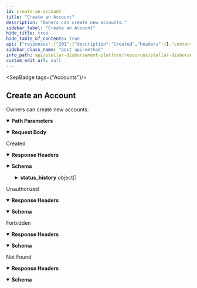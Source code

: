 ```yaml
---
id: create-an-account
title: "Create an Account"
description: "Owners can create new accounts."
sidebar_label: "Create an Account"
hide_title: true
hide_table_of_contents: true
api: {"responses":{"201":{"description":"Created","headers":{},"content":{"application/json":{"schema":{"type":"object","properties":{"id":{"type":"string"},"name":{"type":"string"},"email":{"type":"string"},"role":{"type":"string"},"status":{"type":"string"},"status_history":{"type":"array","items":{"type":"object","properties":{"status":{"type":"string"},"timestamp":{"type":"string"}}}},"created_at":{"type":"string"},"updated_at":{"type":"string"}},"example":{"id":"402bc64b-a205-426d-b6b4-cf201b2ff863","name":"John D. Doe","email":"johndoe@test.com","role":"STAFF","status":"ACTIVE","status_history":[{"status":"ACTIVE","timestamp":"2023-02-01T15:55:00.000Z"}],"created_at":"2023-02-03T15:55:00.000Z","updated_at":"2023-02-03T15:55:00.000Z"}},"examples":{"response":{"value":{"id":"402bc64b-a205-426d-b6b4-cf201b2ff863","name":"John D. Doe","email":"johndoe@test.com","role":"STAFF","status":"ACTIVE","status_history":[{"status":"ACTIVE","timestamp":"2023-02-01T15:55:00.000Z"}],"created_at":"2023-02-03T15:55:00.000Z","updated_at":"2023-02-03T15:55:00.000Z"}}}}}},"401":{"description":"Unauthorized","headers":{},"content":{"application/json":{"schema":{"type":"object","properties":{"error":{"type":"string"}},"example":{"error":"Not authorized"}},"examples":{"response":{"value":{"error":"Not authorized"}}}}}},"403":{"description":"Forbidden","headers":{},"content":{"application/json":{"schema":{"type":"object","properties":{"error":{"type":"string"}},"example":{"error":"Forbidden"}},"examples":{"response":{"value":{"error":"Forbidden"}}}}}},"404":{"description":"Not Found","headers":{},"content":{"application/json":{"schema":{"type":"object","properties":{"error":{"type":"string"}},"example":{"error":"Not found"}},"examples":{"response":{"value":{"error":"Not found"}}}}}}},"operationId":"Create an Account","description":"Owners can create new accounts.","tags":["Accounts"],"parameters":[{"name":"id","in":"path","description":"ID of the `Account`.","required":true,"schema":{"type":"string"}}],"requestBody":{"content":{"application/json":{"schema":{"type":"object","properties":{"name":{"type":"string"},"email":{"type":"string"},"password":{"type":"string"}},"example":{"name":"John D. Doe","email":"johndoe@test.com","password":"random-digits"}}}}},"security":[{"oauth2":[]}],"method":"post","path":"/accounts/{id}","securitySchemes":{"oauth2":{"type":"oauth2","flows":{"authorizationCode":{"authorizationUrl":"/","tokenUrl":"/","scopes":{}}}}},"jsonRequestBodyExample":{"name":"John D. Doe","email":"johndoe@test.com","password":"random-digits"},"info":{"title":"Stellar Disbursement Platform API","version":"","description":""},"postman":{"name":"Create an Account","description":{"content":"Owners can create new accounts.","type":"text/plain"},"url":{"path":["accounts",":id"],"host":["{{baseUrl}}"],"query":[],"variable":[{"disabled":false,"description":{"content":"(Required) ID of the `Account`.","type":"text/plain"},"type":"any","value":"","key":"id"}]},"header":[{"key":"Content-Type","value":"application/json"},{"key":"Accept","value":"application/json"}],"method":"POST","body":{"mode":"raw","raw":"\"\"","options":{"raw":{"language":"json"}}},"auth":{"type":"oauth2","oauth2":[]}}}
sidebar_class_name: "post api-method"
info_path: api/stellar-disbursement-platform/resources/stellar-disbursement-platform-api
custom_edit_url: null
---
```



<SepBadge tags={"Accounts"}/>


## Create an Account



Owners can create new accounts.

<details style={{"marginBottom":"1rem"}} data-collapsed={false} open={true}><summary style={{}}><strong>Path Parameters</strong></summary><div><ul><ParamsItem className={"paramsItem"} param={{"name":"id","in":"path","description":"ID of the `Account`.","required":true,"schema":{"type":"string"}}}></ParamsItem></ul></div></details><MimeTabs><TabItem label={"application/json"} value={"application/json-schema"}><details style={{}} data-collapsed={false} open={true}><summary style={{"textAlign":"left"}}><strong>Request Body</strong></summary><div style={{"textAlign":"left","marginLeft":"1rem"}}></div><ul style={{"marginLeft":"1rem"}}><SchemaItem collapsible={false} name={"name"} required={false} schemaName={"string"} qualifierMessage={undefined} schema={{"type":"string"}}></SchemaItem><SchemaItem collapsible={false} name={"email"} required={false} schemaName={"string"} qualifierMessage={undefined} schema={{"type":"string"}}></SchemaItem><SchemaItem collapsible={false} name={"password"} required={false} schemaName={"string"} qualifierMessage={undefined} schema={{"type":"string"}}></SchemaItem></ul></details></TabItem></MimeTabs><div><ApiTabs><TabItem label={"201"} value={"201"}><div>

Created

</div><details style={{"textAlign":"left","marginBottom":"1rem"}} data-collaposed={true} open={false}><summary style={{}}><strong>Response Headers</strong></summary><ul style={{"marginLeft":"1rem"}}></ul></details><div><MimeTabs schemaType={"response"}><TabItem label={"application/json"} value={"application/json"}><SchemaTabs><TabItem label={"Schema"} value={"Schema"}><details style={{}} data-collapsed={false} open={true}><summary style={{"textAlign":"left"}}><strong>Schema</strong></summary><div style={{"textAlign":"left","marginLeft":"1rem"}}></div><ul style={{"marginLeft":"1rem"}}><SchemaItem collapsible={false} name={"id"} required={false} schemaName={"string"} qualifierMessage={undefined} schema={{"type":"string"}}></SchemaItem><SchemaItem collapsible={false} name={"name"} required={false} schemaName={"string"} qualifierMessage={undefined} schema={{"type":"string"}}></SchemaItem><SchemaItem collapsible={false} name={"email"} required={false} schemaName={"string"} qualifierMessage={undefined} schema={{"type":"string"}}></SchemaItem><SchemaItem collapsible={false} name={"role"} required={false} schemaName={"string"} qualifierMessage={undefined} schema={{"type":"string"}}></SchemaItem><SchemaItem collapsible={false} name={"status"} required={false} schemaName={"string"} qualifierMessage={undefined} schema={{"type":"string"}}></SchemaItem><SchemaItem collapsible={true} className={"schemaItem"}><details style={{}}><summary style={{}}><strong>status_history</strong><span style={{"opacity":"0.6"}}> object[]</span></summary><div style={{"marginLeft":"1rem"}}><li><div style={{"fontSize":"var(--ifm-code-font-size)","opacity":"0.6","marginLeft":"-.5rem","paddingBottom":".5rem"}}>Array [</div></li><SchemaItem collapsible={false} name={"status"} required={false} schemaName={"string"} qualifierMessage={undefined} schema={{"type":"string"}}></SchemaItem><SchemaItem collapsible={false} name={"timestamp"} required={false} schemaName={"string"} qualifierMessage={undefined} schema={{"type":"string"}}></SchemaItem><li><div style={{"fontSize":"var(--ifm-code-font-size)","opacity":"0.6","marginLeft":"-.5rem"}}>]</div></li></div></details></SchemaItem><SchemaItem collapsible={false} name={"created_at"} required={false} schemaName={"string"} qualifierMessage={undefined} schema={{"type":"string"}}></SchemaItem><SchemaItem collapsible={false} name={"updated_at"} required={false} schemaName={"string"} qualifierMessage={undefined} schema={{"type":"string"}}></SchemaItem></ul></details></TabItem><TabItem label={"Example (from schema)"} value={"Example (from schema)"}><ResponseSamples responseExample={"{\n  \"id\": \"402bc64b-a205-426d-b6b4-cf201b2ff863\",\n  \"name\": \"John D. Doe\",\n  \"email\": \"johndoe@test.com\",\n  \"role\": \"STAFF\",\n  \"status\": \"ACTIVE\",\n  \"status_history\": [\n    {\n      \"status\": \"ACTIVE\",\n      \"timestamp\": \"2023-02-01T15:55:00.000Z\"\n    }\n  ],\n  \"created_at\": \"2023-02-03T15:55:00.000Z\",\n  \"updated_at\": \"2023-02-03T15:55:00.000Z\"\n}"} language={"json"}></ResponseSamples></TabItem><TabItem label={"response"} value={"response"}><ResponseSamples responseExample={"{\n  \"id\": \"402bc64b-a205-426d-b6b4-cf201b2ff863\",\n  \"name\": \"John D. Doe\",\n  \"email\": \"johndoe@test.com\",\n  \"role\": \"STAFF\",\n  \"status\": \"ACTIVE\",\n  \"status_history\": [\n    {\n      \"status\": \"ACTIVE\",\n      \"timestamp\": \"2023-02-01T15:55:00.000Z\"\n    }\n  ],\n  \"created_at\": \"2023-02-03T15:55:00.000Z\",\n  \"updated_at\": \"2023-02-03T15:55:00.000Z\"\n}"} language={"json"}></ResponseSamples></TabItem></SchemaTabs></TabItem></MimeTabs></div></TabItem><TabItem label={"401"} value={"401"}><div>

Unauthorized

</div><details style={{"textAlign":"left","marginBottom":"1rem"}} data-collaposed={true} open={false}><summary style={{}}><strong>Response Headers</strong></summary><ul style={{"marginLeft":"1rem"}}></ul></details><div><MimeTabs schemaType={"response"}><TabItem label={"application/json"} value={"application/json"}><SchemaTabs><TabItem label={"Schema"} value={"Schema"}><details style={{}} data-collapsed={false} open={true}><summary style={{"textAlign":"left"}}><strong>Schema</strong></summary><div style={{"textAlign":"left","marginLeft":"1rem"}}></div><ul style={{"marginLeft":"1rem"}}><SchemaItem collapsible={false} name={"error"} required={false} schemaName={"string"} qualifierMessage={undefined} schema={{"type":"string"}}></SchemaItem></ul></details></TabItem><TabItem label={"Example (from schema)"} value={"Example (from schema)"}><ResponseSamples responseExample={"{\n  \"error\": \"Not authorized\"\n}"} language={"json"}></ResponseSamples></TabItem><TabItem label={"response"} value={"response"}><ResponseSamples responseExample={"{\n  \"error\": \"Not authorized\"\n}"} language={"json"}></ResponseSamples></TabItem></SchemaTabs></TabItem></MimeTabs></div></TabItem><TabItem label={"403"} value={"403"}><div>

Forbidden

</div><details style={{"textAlign":"left","marginBottom":"1rem"}} data-collaposed={true} open={false}><summary style={{}}><strong>Response Headers</strong></summary><ul style={{"marginLeft":"1rem"}}></ul></details><div><MimeTabs schemaType={"response"}><TabItem label={"application/json"} value={"application/json"}><SchemaTabs><TabItem label={"Schema"} value={"Schema"}><details style={{}} data-collapsed={false} open={true}><summary style={{"textAlign":"left"}}><strong>Schema</strong></summary><div style={{"textAlign":"left","marginLeft":"1rem"}}></div><ul style={{"marginLeft":"1rem"}}><SchemaItem collapsible={false} name={"error"} required={false} schemaName={"string"} qualifierMessage={undefined} schema={{"type":"string"}}></SchemaItem></ul></details></TabItem><TabItem label={"Example (from schema)"} value={"Example (from schema)"}><ResponseSamples responseExample={"{\n  \"error\": \"Forbidden\"\n}"} language={"json"}></ResponseSamples></TabItem><TabItem label={"response"} value={"response"}><ResponseSamples responseExample={"{\n  \"error\": \"Forbidden\"\n}"} language={"json"}></ResponseSamples></TabItem></SchemaTabs></TabItem></MimeTabs></div></TabItem><TabItem label={"404"} value={"404"}><div>

Not Found

</div><details style={{"textAlign":"left","marginBottom":"1rem"}} data-collaposed={true} open={false}><summary style={{}}><strong>Response Headers</strong></summary><ul style={{"marginLeft":"1rem"}}></ul></details><div><MimeTabs schemaType={"response"}><TabItem label={"application/json"} value={"application/json"}><SchemaTabs><TabItem label={"Schema"} value={"Schema"}><details style={{}} data-collapsed={false} open={true}><summary style={{"textAlign":"left"}}><strong>Schema</strong></summary><div style={{"textAlign":"left","marginLeft":"1rem"}}></div><ul style={{"marginLeft":"1rem"}}><SchemaItem collapsible={false} name={"error"} required={false} schemaName={"string"} qualifierMessage={undefined} schema={{"type":"string"}}></SchemaItem></ul></details></TabItem><TabItem label={"Example (from schema)"} value={"Example (from schema)"}><ResponseSamples responseExample={"{\n  \"error\": \"Not found\"\n}"} language={"json"}></ResponseSamples></TabItem><TabItem label={"response"} value={"response"}><ResponseSamples responseExample={"{\n  \"error\": \"Not found\"\n}"} language={"json"}></ResponseSamples></TabItem></SchemaTabs></TabItem></MimeTabs></div></TabItem></ApiTabs></div>
